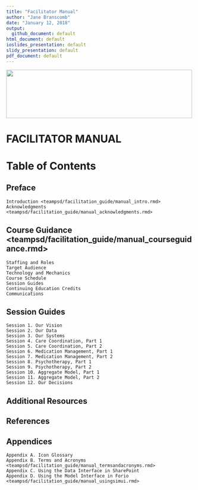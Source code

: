 ```yaml
---
title: "Facilitator Manual"
author: "Jane Branscomb"
date: "January 12, 2018"
output: 
  github_document: default
html_document: default
ioslides_presentation: default
slidy_presentation: default
pdf_document: default
---
```


<!--MTL Logo -->
<img src = "https://rawgit.com/lzim/teampsd/teampsd_style/ModelingToLearn_logo1.png"
     height = "130" width = "500">  

# FACILITATOR MANUAL



# Table of Contents

## Preface
    Introduction <teampsd/facilitation_guide/manual_intro.rmd> 
    Acknowledgments <teampsd/facilitation_guide/manual_acknowledgments.rmd>

## Course Guidance <teampsd/facilitation_guide/manual_courseguidance.rmd>
    Staffing and Roles
    Target Audience
    Technology and Mechanics
    Course Schedule
    Session Guides
    Continuing Education Credits
    Communications

## Session Guides
    Session 1. Our Vision
    Session 2. Our Data
    Session 3. Our Systems
    Session 4. Care Coordination, Part 1
    Session 5. Care Coordination, Part 2
    Session 6. Medication Management, Part 1
    Session 7. Medication Management, Part 2
    Session 8. Psychotherapy, Part 1
    Session 9. Psychotherapy, Part 2
    Session 10. Aggregate Model, Part 1
    Session 11. Aggregate Model, Part 2
    Session 12. Our Decisions

## Additional Resources

## References

## Appendices
    Appendix A. Icon Glossary
    Appendix B. Terms and Acronyms <teampsd/facilitation_guide/manual_termsandacronyms.rmd>
    Appendix C. Using the Data Interface in SharePoint
    Appendix D. Using the Model Interface in Forio <teampsd/facilitation_guide/manual_usingsimui.rmd>
